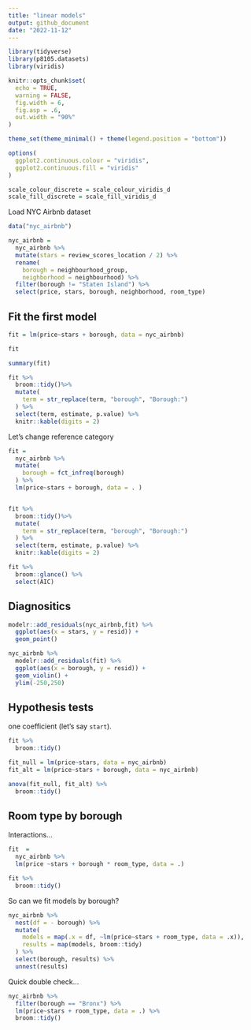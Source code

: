 ```yaml
---
title: "linear models"
output: github_document
date: "2022-11-12"
---
```


```r
library(tidyverse)
library(p8105.datasets)
library(viridis)

knitr::opts_chunk$set(
  echo = TRUE,
  warning = FALSE,
  fig.width = 6,
  fig.asp = .6,
  out.width = "90%"
)

theme_set(theme_minimal() + theme(legend.position = "bottom"))

options(
  ggplot2.continuous.colour = "viridis",
  ggplot2.continuous.fill = "viridis"
)

scale_colour_discrete = scale_colour_viridis_d
scale_fill_discrete = scale_fill_viridis_d
```

Load NYC Airbnb dataset

```r
data("nyc_airbnb")

nyc_airbnb = 
  nyc_airbnb %>% 
  mutate(stars = review_scores_location / 2) %>% 
  rename(
    borough = neighbourhood_group,
    neighborhood = neighbourhood) %>% 
  filter(borough != "Staten Island") %>% 
  select(price, stars, borough, neighborhood, room_type)
```

## Fit the first model

```r
fit = lm(price~stars + borough, data = nyc_airbnb)

fit

summary(fit)

fit %>%
  broom::tidy()%>%
  mutate(
    term = str_replace(term, "borough", "Borough:")
  ) %>%
  select(term, estimate, p.value) %>%
  knitr::kable(digits = 2)
```

Let's change reference category

```r
fit = 
  nyc_airbnb %>%
  mutate(
    borough = fct_infreq(borough)
  ) %>%
  lm(price~stars + borough, data = . )


fit %>%
  broom::tidy()%>%
  mutate(
    term = str_replace(term, "borough", "Borough:")
  ) %>%
  select(term, estimate, p.value) %>%
  knitr::kable(digits = 2) 

fit %>%
  broom::glance() %>%
  select(AIC)

```

## Diagnositics

```r
modelr::add_residuals(nyc_airbnb,fit) %>%
  ggplot(aes(x = stars, y = resid)) +
  geom_point()

nyc_airbnb %>%
  modelr::add_residuals(fit) %>%
  ggplot(aes(x = borough, y = resid)) +
  geom_violin() +
  ylim(-250,250)

```

## Hypothesis tests

one coefficient (let's say `start`).

```r
fit %>% 
  broom::tidy()

fit_null = lm(price~stars, data = nyc_airbnb)
fit_alt = lm(price~stars + borough, data = nyc_airbnb)

anova(fit_null, fit_alt) %>% 
  broom::tidy()
```

## Room type by borough

Interactions...

```r
fit  = 
  nyc_airbnb %>% 
  lm(price ~stars + borough * room_type, data = .) 

fit %>% 
  broom::tidy()
```

So can we fit models by borough?

```r
nyc_airbnb %>% 
  nest(df = - borough) %>% 
  mutate(
    models = map(.x = df, ~lm(price~stars + room_type, data = .x)), 
    results = map(models, broom::tidy)
  ) %>% 
  select(borough, results) %>% 
  unnest(results)
```

Quick double check...

```r
nyc_airbnb %>% 
  filter(borough == "Bronx") %>% 
  lm(price~stars + room_type, data = .) %>% 
  broom::tidy()
```

